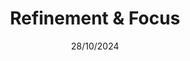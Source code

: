 ---
assignment: 2
layout: "@layouts/AssignmentLayout.astro"
date: 28/10/2024
title: Refinement & Focus
description: Abbiamo definito i bisogni più significativi degli utenti e una value proposition chiara, focalizzata su problemi concreti, per guidare lo sviluppo di soluzioni innovative e rilevanti.
published: true
data: {
    "Presentazione": "https://github.com/WeridFire/Human-Computer-Interaction/raw/refs/heads/main/C2/PRESENTAZIONE%20REFINEMENT%20E%20FOCUS.pdf",
    "RoadMap": "https://github.com/WeridFire/Human-Computer-Interaction/raw/refs/heads/main/C2/RoadMap.pdf"
}
presentation: 
---